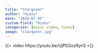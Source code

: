 ```yaml
---
title: "Stargazer"
author: "Hiatu"
date: "2024-07-05"
custom-field: "Hiatu"
categories: [music video, hiatu]
image: "stargazer.jpg"
---
```


{{< video https://youtu.be/UjPD2ozRyrQ >}}